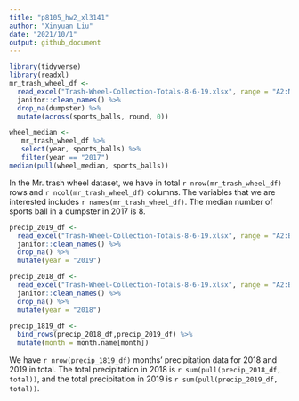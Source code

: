 ```yaml
---
title: "p8105_hw2_xl3141"
author: "Xinyuan Liu"
date: "2021/10/1"
output: github_document
---
```


```r
library(tidyverse)
library(readxl)
mr_trash_wheel_df <-
  read_excel("Trash-Wheel-Collection-Totals-8-6-19.xlsx", range = "A2:N408", sheet = 1) %>% 
  janitor::clean_names() %>% 
  drop_na(dumpster) %>% 
  mutate(across(sports_balls, round, 0))
```

```r
wheel_median <- 
   mr_trash_wheel_df %>% 
   select(year, sports_balls) %>% 
   filter(year == "2017") 
median(pull(wheel_median, sports_balls))
```

In the Mr. trash wheel dataset, we have in total `r nrow(mr_trash_wheel_df)` rows and `r ncol(mr_trash_wheel_df)` columns. The variables that we are interested includes `r names(mr_trash_wheel_df)`. The median number of sports ball in a dumpster in 2017 is 8.

```r
precip_2019_df <- 
  read_excel("Trash-Wheel-Collection-Totals-8-6-19.xlsx", range = "A2:B14", sheet = 4) %>% 
  janitor::clean_names() %>% 
  drop_na() %>% 
  mutate(year = "2019")

precip_2018_df <- 
  read_excel("Trash-Wheel-Collection-Totals-8-6-19.xlsx", range = "A2:B15", sheet = 5) %>% 
  janitor::clean_names() %>% 
  drop_na() %>% 
  mutate(year = "2018")
  
precip_1819_df <- 
  bind_rows(precip_2018_df,precip_2019_df) %>% 
  mutate(month = month.name[month])

```

We have `r nrow(precip_1819_df)` months' precipitation data for 2018 and 2019 in total. The total precipitation in 2018 is `r sum(pull(precip_2018_df, total))`, and the total precipitation in 2019 is `r sum(pull(precip_2019_df, total))`.
